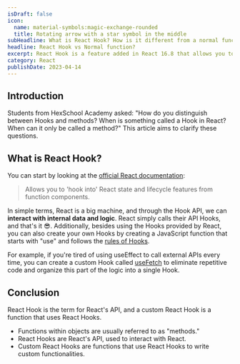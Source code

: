 ```yaml
---
isDraft: false
icon:
  name: material-symbols:magic-exchange-rounded
  title: Rotating arrow with a star symbol in the middle
subHeadline: What is React Hook? How is it different from a normal function?
headline: React Hook vs Normal function?
excerpt: React Hook is a feature added in React 16.8 that allows you to use React features without writing a class. Explains the differences between Hooks and methods.
category: React
publishDate: 2023-04-14
---
```


## Introduction

Students from HexSchool Academy asked: "How do you distinguish between Hooks and methods? When is something called a Hook in React? When can it only be called a method?" This article aims to clarify these questions.

## What is React Hook?

You can start by looking at the [official React documentation](https://legacy.reactjs.org/docs/hooks-overview.html#but-what-is-a-hook):

> Allows you to 'hook into' React state and lifecycle features from function components.

In simple terms, React is a big machine, and through the Hook API, we can **interact with internal data and logic**. React simply calls their API Hooks, and that's it 😎. Additionally, besides using the Hooks provided by React, you can also create your own Hooks by creating a JavaScript function that starts with "use" and follows the [rules of Hooks](https://reactjs.org/docs/hooks-rules.html).

For example, if you're tired of using useEffect to call external APIs every time, you can create a custom Hook called [useFetch](https://www.30secondsofcode.org/react/s/use-fetch/) to eliminate repetitive code and organize this part of the logic into a single Hook.

## Conclusion

React Hook is the term for React's API, and a custom React Hook is a function that uses React Hooks.

- Functions within objects are usually referred to as "methods."
- React Hooks are React's API, used to interact with React.
- Custom React Hooks are functions that use React Hooks to write custom functionalities.
